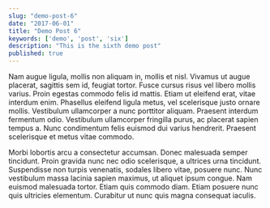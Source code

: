 ```yaml
---
slug: "demo-post-6"
date: "2017-06-01"
title: "Demo Post 6"
keywords: ['demo', 'post', 'six']
description: "This is the sixth demo post"
published: true
---
```


Nam augue ligula, mollis non aliquam in, mollis et nisl. Vivamus ut augue placerat, sagittis sem id, feugiat tortor. Fusce cursus risus vel libero mollis varius. Proin egestas commodo felis id mattis. Etiam ut eleifend erat, vitae interdum enim. Phasellus eleifend ligula metus, vel scelerisque justo ornare mollis. Vestibulum ullamcorper a nunc porttitor aliquam. Praesent interdum fermentum odio. Vestibulum ullamcorper fringilla purus, ac placerat sapien tempus a. Nunc condimentum felis euismod dui varius hendrerit. Praesent scelerisque et metus vitae commodo.

Morbi lobortis arcu a consectetur accumsan. Donec malesuada semper tincidunt. Proin gravida nunc nec odio scelerisque, a ultrices urna tincidunt. Suspendisse non turpis venenatis, sodales libero vitae, posuere nunc. Nunc vestibulum massa lacinia sapien maximus, ut aliquet ipsum congue. Nam euismod malesuada tortor. Etiam quis commodo diam. Etiam posuere nunc quis ultricies elementum. Curabitur ut nunc quis magna consequat iaculis.
